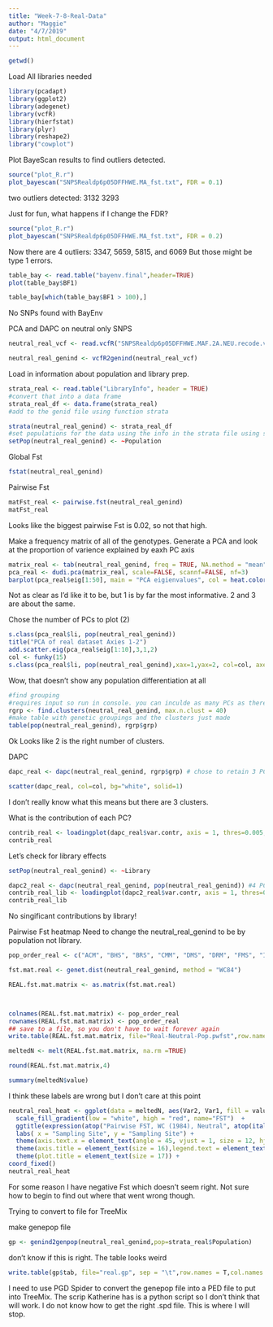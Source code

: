 ```yaml
---
title: "Week-7-8-Real-Data"
author: "Maggie"
date: "4/7/2019"
output: html_document
---
```


```r
getwd()
```
Load All libraries needed 
```r
library(pcadapt)
library(ggplot2)
library(adegenet)
library(vcfR)
library(hierfstat)
library(plyr)
library(reshape2)
library("cowplot")
```

Plot BayeScan results to find outliers detected. 
```r
source("plot_R.r")
plot_bayescan("SNPSRealdp6p05DFFHWE.MA_fst.txt", FDR = 0.1)
```
two outliers detected: 3132 3293

Just for fun, what happens if I change the FDR?
```r
source("plot_R.r")
plot_bayescan("SNPSRealdp6p05DFFHWE.MA_fst.txt", FDR = 0.2)
```
Now there are 4 outliers: 3347, 5659, 5815, and 6069
But those might be type 1 errors.


```r
table_bay <- read.table("bayenv.final",header=TRUE)
plot(table_bay$BF1)

table_bay[which(table_bay$BF1 > 100),]
```
No SNPs found with BayEnv


PCA and DAPC on neutral only SNPS 

```r
neutral_real_vcf <- read.vcfR("SNPSRealdp6p05DFFHWE.MAF.2A.NEU.recode.vcf")

neutral_real_genind <- vcfR2genind(neutral_real_vcf)

```

Load in information about population and library prep.
```r
strata_real <- read.table("LibraryInfo", header = TRUE)
#convert that into a data frame
strata_real_df <- data.frame(strata_real)
#add to the genid file using function strata

strata(neutral_real_genind) <- strata_real_df
#set populations for the data using the info in the strata file using setPop function 
setPop(neutral_real_genind) <- ~Population
```

Global Fst
```r
fstat(neutral_real_genind)
```

Pairwise Fst
```r
matFst_real <- pairwise.fst(neutral_real_genind)
matFst_real
```
Looks like the biggest pairwise Fst is 0.02, so not that high.


Make a frequency matrix of all of the genotypes. Generate a PCA and look at the proportion of varience explained by eaxh PC axis
```r

matrix_real <- tab(neutral_real_genind, freq = TRUE, NA.method = "mean")
pca_real <- dudi.pca(matrix_real, scale=FALSE, scannf=FALSE, nf=3)
barplot(pca_real$eig[1:50], main = "PCA eigienvalues", col = heat.colors(50))
```
Not as clear as I'd like it to be, but 1 is by far the most informative. 2 and 3 are about the same. 


Chose the number of PCs to plot (2)
```r
s.class(pca_real$li, pop(neutral_real_genind))
title("PCA of real dataset Axies 1-2")
add.scatter.eig(pca_real$eig[1:10],3,1,2)
col <- funky(15)
s.class(pca_real$li, pop(neutral_real_genind),xax=1,yax=2, col=col, axesell=FALSE, cstar=0, cpoint=3, grid=FALSE)
```
Wow, that doesn't show any population differentiation at all

```r
#find grouping
#requires input so run in console. you can inculde as many PCs as there are, no chance with over parameterization. Then you want the lowest BIC
rgrp <- find.clusters(neutral_real_genind, max.n.clust = 40)
#make table with genetic groupings and the clusters just made
table(pop(neutral_real_genind), rgrp$grp)
```
Ok Looks like 2 is the right number of clusters. 

DAPC
```r
dapc_real <- dapc(neutral_real_genind, rgrp$grp) # chose to retain 3 PCs and 2 discriminanet functions 

scatter(dapc_real, col=col, bg="white", solid=1)
```
I don't really know what this means but there are 3 clusters.


What is the contribution of each PC?

```r
contrib_real <- loadingplot(dapc_real$var.contr, axis = 1, thres=0.005, lab.jitter=1)
contrib_real
```


Let's check for library effects
```r
setPop(neutral_real_genind) <- ~Library

dapc2_real <- dapc(neutral_real_genind, pop(neutral_real_genind)) #4 PCs and 2 discriminant functions for console input
contrib_real_lib <- loadingplot(dapc2_real$var.contr, axis = 1, thres=0.04, lab.jitter=1)
contrib_real_lib
```

No singificant contributions by library!


Pairwise Fst heatmap
Need to change the neutral_real_genind to be by population not library. 
```r
pop_order_real <- c("ACM", "BHS", "BRS", "CMM", "DMS", "DRM", "FMS", "IPM", "LHM", "MCM", "PGS", "PMM", "SSM", "SPS", "TCS", "WPS")
```

```r
fst.mat.real <- genet.dist(neutral_real_genind, method = "WC84")
```

```r

REAL.fst.mat.matrix <- as.matrix(fst.mat.real)



colnames(REAL.fst.mat.matrix) <- pop_order_real
rownames(REAL.fst.mat.matrix) <- pop_order_real
## save to a file, so you don't have to wait forever again
write.table(REAL.fst.mat.matrix, file="Real-Neutral-Pop.pwfst",row.names = T,col.names = T)

```

```r
meltedN <- melt(REAL.fst.mat.matrix, na.rm =TRUE)

```

```r

round(REAL.fst.mat.matrix,4)
```

```r
summary(meltedN$value)
```

I think these labels are wrong but I don't care at this point
```r

neutral_real_heat <- ggplot(data = meltedN, aes(Var2, Var1, fill = value))+ geom_tile(color = "white")+ 
  scale_fill_gradient(low = "white", high = "red", name="FST")  +
  ggtitle(expression(atop("Pairwise FST, WC (1984), Neutral", atop(italic("N = 117, L = 13,073"), ""))))+
  labs( x = "Sampling Site", y = "Sampling Site") + 
  theme(axis.text.x = element_text(angle = 45, vjust = 1, size = 12, hjust = 1),axis.text.y = element_text(size = 13)) + 
  theme(axis.title = element_text(size = 16),legend.text = element_text(size =15), legend.title = element_text(size =16)) +
  theme(plot.title = element_text(size = 17)) +
coord_fixed()
neutral_real_heat


```
For some reason I have negative Fst which doesn't seem right. Not sure how to begin to find out where that went wrong though. 

Trying to convert to file for TreeMix 

make genepop file
```r

gp <- genind2genpop(neutral_real_genind,pop=strata_real$Population)
```
don't know if this is right. The table looks weird 
```r
write.table(gp$tab, file="real.gp", sep = "\t",row.names = T,col.names = T,quote = F )

```


I need to use PGD Spider to convert the genepop file into a PED file to put into TreeMix. The scrip Katherine has is a python script so I don't think that will work. I do not know how to get the right .spd file. This is where I will stop. 



